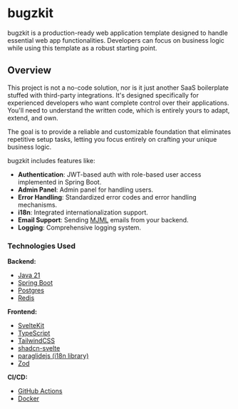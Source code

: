 # bugzkit

bugzkit is a production-ready web application template designed to handle essential web app functionalities.
Developers can focus on business logic while using this template as a robust starting point.

## Overview

This project is not a no-code solution, nor is it just another SaaS boilerplate stuffed with third-party integrations.
It's designed specifically for experienced developers who want complete control over their applications.
You'll need to understand the written code, which is entirely yours to adapt, extend, and own.

The goal is to provide a reliable and customizable foundation that eliminates repetitive setup tasks, letting you focus entirely on crafting your unique business logic.

bugzkit includes features like:

- **Authentication**: JWT-based auth with role-based user access implemented in Spring Boot.
- **Admin Panel**: Admin panel for handling users.
- **Error Handling**: Standardized error codes and error handling mechanisms.
- **i18n**: Integrated internationalization support.
- **Email Support**: Sending [MJML](https://github.com/mjmlio/mjml) emails from your backend.
- **Logging**: Comprehensive logging system.

### Technologies Used

**Backend:**

- [Java 21](https://openjdk.org/projects/jdk/21/)
- [Spring Boot](https://spring.io/projects/spring-boot)
- [Postgres](https://www.postgresql.org/)
- [Redis](https://redis.io/)

**Frontend:**

- [SvelteKit](https://kit.svelte.dev/)
- [TypeScript](https://www.typescriptlang.org/)
- [TailwindCSS](https://tailwindcss.com/)
- [shadcn-svelte](https://github.com/huntabyte/shadcn-svelte)
- [paraglidejs (i18n library)](https://inlang.com/m/gerre34r/library-inlang-paraglideJs)
- [Zod](https://zod.dev/)

**CI/CD:**

- [GitHub Actions](https://github.com/features/actions)
- [Docker](https://www.docker.com/)
